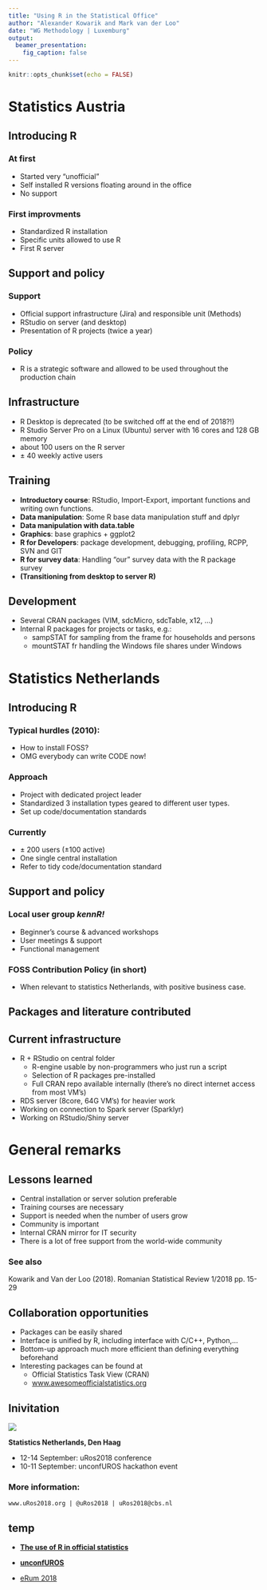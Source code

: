 ```yaml
---
title: "Using R in the Statistical Office"
author: "Alexander Kowarik and Mark van der Loo"
date: "WG Methodology | Luxemburg"
output: 
  beamer_presentation:
    fig_caption: false
---
```


```r
knitr::opts_chunk$set(echo = FALSE)
```

# Statistics Austria

## Introducing R

### At first
- Started very "unofficial"
- Self installed R versions floating around in the office
- No support

### First improvments
- Standardized R installation
- Specific units allowed to use R
- First R server


## Support and policy

### Support
- Official support infrastructure (Jira) and responsible unit (Methods)
- RStudio on server (and desktop)
- Presentation of R projects (twice a year)

### Policy
- R is a strategic software and allowed to be used throughout the production chain


## Infrastructure

- R Desktop is deprecated (to be switched off at the end of 2018?!)
- R Studio Server Pro on a Linux (Ubuntu) server with 16 cores and 128 GB memory
- about 100 users on the R server
- $\pm$ 40 weekly active users

## Training
-	**Introductory course**: RStudio, Import-Export, important functions and writing own functions.
- **Data manipulation**: Some R base data manipulation stuff and dplyr
-	**Data manipulation with data.table**
-	**Graphics**: base graphics + ggplot2
-	**R for Developers**: package development, debugging, profiling, RCPP, SVN and GIT
-	**R for survey data**: Handling “our” survey data with the R package survey
- **(Transitioning from desktop to server R)**

## Development
 - Several CRAN packages (VIM, sdcMicro, sdcTable, x12, ...)
 - Internal R packages for projects or tasks, e.g.:
    - sampSTAT for sampling from the frame for households and persons
    - mountSTAT fr handling the Windows file shares under Windows
 

# Statistics Netherlands

## Introducing R


### Typical hurdles (2010):

- How to install FOSS? 
- OMG everybody can write CODE now!

### Approach

- Project with dedicated project leader
- Standardized 3 installation types geared to different user types.
- Set up code/documentation standards

### Currently

- $\pm$ 200 users ($\pm 100$ active)
- One single central installation
- Refer to tidy code/documentation standard

## Support and policy

### Local user group _kennR!_

- Beginner's course & advanced workshops
- User meetings & support
- Functional management

### FOSS Contribution Policy (in short)

- When relevant to statistics Netherlands, with positive business case.

## Packages and literature contributed

\begin{center}
\begin{tabular}{p{0.45\textwidth}p{0.45\textwidth}}
\includegraphics[width=0.45\textwidth]{fig/wordcloud.pdf}&
\includegraphics[width=0.40\textwidth]{fig/SDCR.jpg}
\end{tabular}
\end{center}

## Current infrastructure

- R + RStudio on central folder
    - R-engine usable by non-programmers who just run a script
    - Selection of R packages pre-installed
    - Full CRAN repo available internally (there's no direct internet access from most VM's)
- RDS server (8core, 64G VM's) for heavier work
- Working on connection to Spark server (Sparklyr)
- Working on RStudio/Shiny server


# General remarks

## Lessons learned
- Central installation or server solution preferable
- Training courses are necessary
- Support is needed when the number of users grow
- Community is important
- Internal CRAN mirror for IT security
- There is a lot of free support from the world-wide community

### See also

Kowarik and Van der Loo (2018). Romanian Statistical Review 1/2018 pp. 15-29


## Collaboration opportunities

- Packages can be easily shared
- Interface is unified by R, including interface with C/C++, Python,$\ldots$
- Bottom-up approach much more efficient than defining everything beforehand
- Interesting packages can be found at
    - Official Statistics Task View (CRAN)
    - [www.awesomeofficialstatistics.org](http://www.awesomeofficialstatistics.org)


## Inivitation

![](fig/uRos2018.jpg)



**Statistics Netherlands, Den Haag**

- 12-14 September: uRos2018 conference
- 10-11 September: unconfUROS hackathon event

### More information:

`www.uRos2018.org | @uRos2018 | uRos2018@cbs.nl`

## temp

 - **[The use of R in official statistics](https://www.aanmelder.nl/uros2018)**
 - **[unconfUROS](https://github.com/uRos2018/unconfUROS)**
 
 - [eRum 2018](http://2018.erum.io/)
 


